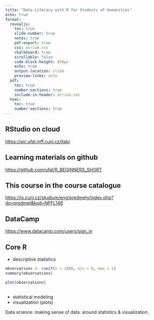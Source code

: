 ```yaml
---
title: "Data Literacy with R for Students of Humanities"
echo: true
format:
  revealjs:
    toc: true
    slide-number: true
    notes: true
    pdf-export: true
    css: atrium.css
    chalkboard: true
    scrollable: false
    code-block-height: 650px
    echo: true
    output-location: slide
    preview-links: auto
  pdf:
    toc: true
    number-sections: true
    include-in-header: atrium.tex
  html:
    toc: true
    number-sections: true
---
```


## 
::: callout-tip
## RStudio on cloud
[https://aic.ufal.mff.cuni.cz/jlab/](https://aic.ufal.mff.cuni.cz/jlab/)
:::
::: callout-tip
## Learning materials on github
[https://github.com/ufal/R_BEGINNERS_SHORT](https://github.com/ufal/R_BEGINNERS_SHORT)
:::
::: callout-tip
## This course in the course catalogue
[https://is.cuni.cz/studium/eng/predmety/index.php?do=predmet&kod=NPFL146](https://is.cuni.cz/studium/eng/predmety/index.php?do=predmet&kod=NPFL146)
:::
::: callout-tip
## DataCamp
[https://www.datacamp.com/users/sign_in](https://www.datacamp.com/users/sign_in)
:::

## Core R
- descriptive statistics

```r
observations <- runif(n = 1000, min = 0, max = 1)
summary(observations)
```
```r
plot(observations)
```



##



- statistical modeling
- visualization (plots)




::: note
Data science: making sense of data. around statistics & visualization. 
:::




























